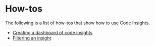 # How-tos

The following is a list of how-tos that show how to use Code Insights.

- [Creating a dashboard of code insights](/code_insights/how-tos/creating_a_custom_dashboard_of_code_insights)
- [Filtering an insight](/code_insights/how-tos/filtering_an_insight)

